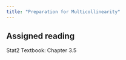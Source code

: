 ```yaml
---
title: "Preparation for Multicollinearity"
---
```


## Assigned reading

Stat2 Textbook: Chapter 3.5